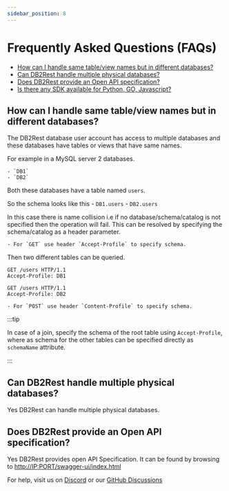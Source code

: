 ```yaml
---
sidebar_position: 8
---
```



# Frequently Asked Questions (FAQs)

- [How can I handle same table/view names but in different databases?](#db-object-name-collision)
- [Can DB2Rest handle multiple physical databases?](#support_multiple_physical_databases)
- [Does DB2Rest provide an Open API specification?](#open_api_spec)
- [Is there any SDK available for Python, GO, Javascript?](#open_api_spec)

<a name="db-object-name-collision"></a>
## How can I handle same table/view names but in different databases?

The DB2Rest database user account has access to multiple databases and these databases have tables or views that have same names.

For example in a MySQL server 2 databases.

    - `DB1`
    - `DB2`

Both these databases have a table named `users`.

So the schema looks like this
    - `DB1.users`
    - `DB2.users`


In this case there is name collision i.e if no database/schema/catalog is not specified then the operation will fail.
This can be resolved by specifying the schema/catalog as a header parameter.

    - For `GET` use header `Accept-Profile` to specify schema.

Then two different tables can be queried.

```
GET /users HTTP/1.1
Accept-Profile: DB1
```

```
GET /users HTTP/1.1
Accept-Profile: DB2
```
    - For `POST` use header `Content-Profile` to specify schema.

:::tip

In case of a join, specify the schema of the root table using `Accept-Profile`, where as schema for the other tables
can be specified directly as `schemaName` attribute.

:::


<a name="support_multiple_physical_databases"></a>
## Can DB2Rest handle multiple physical databases?

Yes DB2Rest can handle multiple physical databases.


<a name="open_api_spec"></a>
## Does DB2Rest provide an Open API specification?

Yes DB2Rest provides open API Specification. It can be found by browsing to [http://IP:PORT/swagger-ui/index.html](http://IP:PORT/swagger-ui/index.html)



For help, visit us on [Discord](https://discord.gg/gytFPNW656) or our [GitHub Discussions](https://github.com/kdhrubo/db2rest/discussions)
